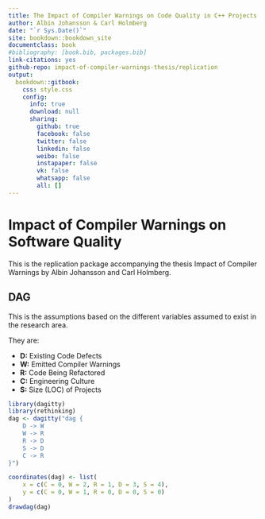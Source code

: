 ```yaml
---
title: The Impact of Compiler Warnings on Code Quality in C++ Projects
author: Albin Johansson & Carl Holmberg
date: "`r Sys.Date()`"
site: bookdown::bookdown_site
documentclass: book
#bibliography: [book.bib, packages.bib]
link-citations: yes   
github-repo: impact-of-compiler-warnings-thesis/replication
output: 
  bookdown::gitbook:
    css: style.css
    config:
      info: true
      download: null
      sharing:
        github: true
        facebook: false
        twitter: false
        linkedin: false
        weibo: false
        instapaper: false
        vk: false
        whatsapp: false
        all: []
---
```


# Impact of Compiler Warnings on Software Quality

This is the replication package accompanying the thesis Impact of Compiler Warnings by Albin Johansson and Carl Holmberg.


## DAG 
This is the assumptions based on the different variables assumed to exist in the research area.

They are:

* __D:__ Existing Code Defects 
* __W:__ Emitted Compiler Warnings 
* __R:__ Code Being Refactored
* __C:__ Engineering Culture 
* __S:__ Size (LOC) of Projects
```r
library(dagitty)
library(rethinking)
dag <- dagitty("dag {
    D -> W
    W -> R
    R -> D
    S -> D
    C -> R
}")

coordinates(dag) <- list(
    x = c(C = 0, W = 2, R = 1, D = 3, S = 4),
    y = c(C = 0, W = 1, R = 0, D = 0, S = 0)
)
drawdag(dag)
```
